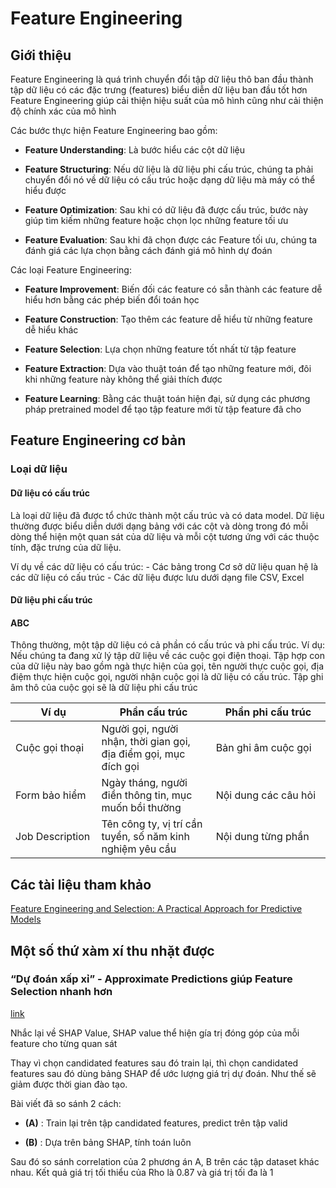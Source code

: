 # Feature Engineering 
## Giới thiệu
Feature Engineering là quá trình chuyển đổi tập dữ liệu thô ban đầu thành tập dữ liệu có các đặc trưng (features) biểu diễn dữ liệu ban đầu tốt hơn
Feature Engineering giúp cải thiện hiệu suất của mô hình cũng như cải thiện độ chính xác của mô hình

Các bước thực hiện Feature Engineering bao gồm:

- **Feature Understanding**: Là bước hiểu các cột dữ liệu

- **Feature Structuring**: Nếu dữ liệu là dữ liệu phi cấu trúc, chúng ta phải chuyển đổi nó về dữ liệu có cấu trúc hoặc dạng dữ liệu mà máy có thể hiểu được

- **Feature Optimization**: Sau khi có dữ liệu đã được cấu trúc, bước này giúp tìm kiếm những feature hoặc chọn lọc những feature tối ưu

- **Feature Evaluation**: Sau khi đã chọn được các Feature tối ưu, chúng ta đánh giá các lựa chọn bằng cách đánh giá mô hình dự đoán

Các loại Feature Engineering:

- **Feature Improvement**: Biến đối các feature có sẵn thành các feature dễ hiểu hơn bằng các phép biến đổi toán học

- **Feature Construction**: Tạo thêm các feature dễ hiểu từ những feature dễ hiểu khác

- **Feature Selection**: Lựa chọn những feature tốt nhất từ tập feature

- **Feature Extraction**: Dựa vào thuật toán để tạo những feature mới, đôi khi những feature này không thể giải thích được

- **Feature Learning**: Bằng các thuật toán hiện đại, sử dụng các phương pháp pretrained model để tạo tập feature mới từ tập feature đã cho

## Feature Engineering cơ bản
### Loại dữ liệu

#### Dữ liệu có cấu trúc {-}
Là loại dữ liệu đã được tổ chức thành một cấu trúc và có data model. Dữ liệu thường được biểu diễn dưới dạng bảng với các cột và dòng trong đó mỗi dòng thể hiện một quan sát của dữ liệu và mỗi cột tương ứng với các thuộc tính, đặc trưng của dữ liệu.

Ví dụ về các dữ liệu có cấu trúc:
- Các bảng trong Cơ sở dữ liệu quan hệ là các dữ liệu có cấu trúc
- Các dữ liệu được lưu dưới dạng file CSV, Excel

#### Dữ liệu phi cấu trúc {-}
#### ABC
Thông thường, một tập dữ liệu có cả phần có cấu trúc và phi cấu  trúc. Ví dụ: Nếu chúng ta đang xử lý tập dữ liệu về các cuộc gọi điện thoại. Tập hợp con của dữ liệu này bao gồm ngà thực hiện của gọi, tên người thực cuộc gọi, địa điệm thực hiện cuộc gọi, người nhận cuộc gọi là dữ liệu có cấu trúc. Tập ghi âm thô của cuộc gọi sẽ là dữ liệu phi cấu trúc

| Ví dụ |  Phần cấu trúc | Phần phi cấu trúc  |
|---|----|----|
|   Cuộc gọi  thoại    |  Người gọi, người nhận, thời gian gọi, địa điểm gọi, mục đích gọi | Bản ghi âm cuộc gọi  |
|   Form bảo hiểm    | Ngày tháng, người điền thông tin, mục muốn bồi thường  |  Nội dung các câu hỏi |
|    Job Description   | Tên công ty, vị trí cần tuyển, số năm kinh nghiệm yêu cầu  |  Nội dung từng phần |



## Các tài liệu tham khảo
[Feature Engineering and Selection: A Practical Approach for Predictive Models](http://www.feat.engineering/)


## Một số thứ xàm xí thu nhặt được
### "Dự đoán xấp xỉ" - Approximate Predictions giúp Feature Selection nhanh hơn
[link](https://towardsdatascience.com/approximate-predictions-make-feature-selection-radically-faster-0f9664877687)

Nhắc lại về SHAP Value, SHAP value thể hiện gía trị đóng góp của mỗi feature cho từng quan sát

Thay vì chọn candidated features sau đó train lại, thì chọn candidated features sau đó dùng bảng SHAP để ước lượng giá trị dự đoán. Như thế sẽ giảm được thời gian đào tạo.

Bài viết đã so sánh 2 cách:

- **(A)** : Train lại trên tập candidated features, predict trên tập valid

- **(B)** : Dựa trên bảng SHAP, tính toán luôn

Sau đó so sánh correlation của 2 phương án A, B trên các tập dataset khác nhau. Kết quả giá trị tối thiểu của Rho là 0.87 và giá trị tối đa là 1
